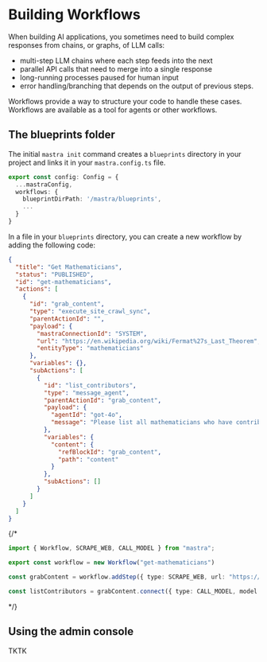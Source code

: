 # Building Workflows

When building AI applications, you sometimes need to build complex responses from chains, or graphs, of LLM calls:
- multi-step LLM chains where each step feeds into the next
- parallel API calls that need to merge into a single response
- long-running processes paused for human input 
- error handling/branching that depends on the output of previous steps.

Workflows provide a way to structure your code to handle these cases. Workflows are available as a tool for agents or other workflows.

## The blueprints folder

The initial `mastra init` command creates a `blueprints` directory in your project and links it in your `mastra.config.ts` file.

```ts filename="mastra.config.ts"
export const config: Config = {
  ...mastraConfig,
  workflows: {
    blueprintDirPath: '/mastra/blueprints',
    ...
  }
}
```

In a file in your `blueprints` directory, you can create a new workflow by adding the following code:

```json filename="get-mathematicians.json"
{
  "title": "Get Mathematicians",
  "status": "PUBLISHED",
  "id": "get-mathematicians",
  "actions": [
    {
      "id": "grab_content",
      "type": "execute_site_crawl_sync",
      "parentActionId": "",
      "payload": {
        "mastraConnectionId": "SYSTEM",
        "url": "https://en.wikipedia.org/wiki/Fermat%27s_Last_Theorem",
        "entityType": "mathematicians"
      },
      "variables": {},
      "subActions": [
        {
          "id": "list_contributors",
          "type": "message_agent",
          "parentActionId": "grab_content",
          "payload": {
            "agentId": "got-4o",
            "message": "Please list all mathematicians who have contributed to the theorem mentioned in the content above: {{content}}"
          },
          "variables": {
            "content": {
              "refBlockId": "grab_content",
              "path": "content"
            }
          },
          "subActions": []
        }
      ]
    }
  ]
}
```

{/*
```typescript:mastra/blueprints/get-mathematicians.ts
import { Workflow, SCRAPE_WEB, CALL_MODEL } from "mastra";

export const workflow = new Workflow("get-mathematicians")

const grabContent = workflow.addStep({ type: SCRAPE_WEB, url: "https://en.wikipedia.org/wiki/Fermat%27s_Last_Theorem"})

const listContributors = grabContent.connect({ type: CALL_MODEL, model: 'got-4o', prompt: "Please list all mathematicians who have contributed to the theorem mentioned in the content above: {{content}}"}) 
```
*/}

## Using the admin console

TKTK


